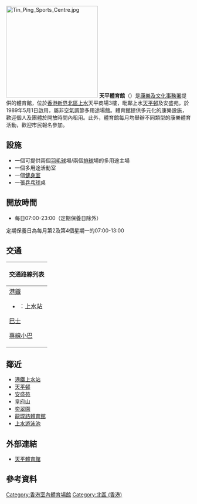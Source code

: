 {{unreferenced|time=2015-06-18T12:55:33+00:00}}
[[File:Tin_Ping_Sports_Centre.jpg|250px]]
'''天平體育館'''（{{lang-en|'''Tin Ping Sports Centre'''}}）是[[康樂及文化事務署|康樂及文化事務署]]提供的體育館，位於[[香港|香港]][[新界|新界]][[北區_(香港)|北區]][[上水|上水]]天平商場3樓，毗鄰上水[[天平邨|天平邨]]及安盛苑，於1989年5月1日啟用，屬非空氣調節多用途場館。體育館提供多元化的康樂設施，歡迎個人及團體於開放時間內租用。此外，體育館每月均舉辦不同類型的康樂體育活動，歡迎市民報名參加。

==設施==
*一個可提供兩個[[羽毛球|羽毛球]]場/兩個[[排球|排球]]場的多用途主場
*一個多用途活動室
*一個[[健身室|健身室]]
*一張[[乒乓球|乒乓球]]桌

==開放時間==
*每日07:00-23:00（定期保養日除外）
定期保養日為每月第2及第4個星期一的07:00-13:00

== 交通 ==
{| class="mw-collapsible mw-collapsed wikitable" style="background:white; margin: 0 auto; width: auto;"
! 交通路線列表
|-
|
;[[港鐵|港鐵]]
*{{港鐵路線標誌|EAL}}：[[上水站_(香港)|上水站]]

;[[香港巴士|巴士]]
{{九龍新界巴士簡單列表|70K|79K|261|261P|261S|270|270D|270S|277E|277P}}
{{過海隧道巴士簡單列表|373|673|978A}}

;[[香港小巴|專線小巴]]
{{新界專線小巴簡單列表|55K|58S|501S}}
|}

==鄰近==
*[[港鐵|港鐵]][[上水站_(香港)|上水站]]
*[[天平邨|天平邨]]
*[[天平邨|安盛苑]]
*[[皇府山|皇府山]]
*[[奕翠園|奕翠園]]
*[[龍琛路體育館|龍琛路體育館]]
*[[上水游泳池|上水游泳池]]

==外部連結==
*[https://web.archive.org/web/20150618214319/http://www.lcsd.gov.hk/lsb/b5/facilities.php?fid=343&did=7 天平體育館]
==參考資料==
{{reflist}}

{{香港室內體育場館}}

[[Category:香港室內體育場館|Category:香港室內體育場館]]
[[Category:北區_(香港)|Category:北區 (香港)]]